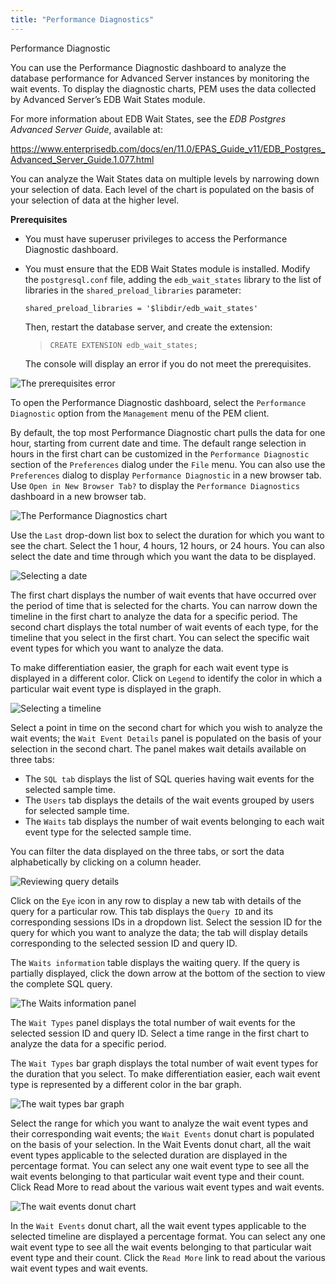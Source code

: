 ```yaml
---
title: "Performance Diagnostics"
---
```


<div class="index">

Performance Diagnostic

</div>

You can use the Performance Diagnostic dashboard to analyze the database performance for Advanced Server instances by monitoring the wait events. To display the diagnostic charts, PEM uses the data collected by Advanced Server’s EDB Wait States module.

For more information about EDB Wait States, see the *EDB Postgres Advanced Server Guide*, available at:

<https://www.enterprisedb.com/docs/en/11.0/EPAS_Guide_v11/EDB_Postgres_Advanced_Server_Guide.1.077.html>

You can analyze the Wait States data on multiple levels by narrowing down your selection of data. Each level of the chart is populated on the basis of your selection of data at the higher level.

**Prerequisites**

  - You must have superuser privileges to access the Performance Diagnostic dashboard.

  - You must ensure that the EDB Wait States module is installed. Modify the `postgresql.conf` file, adding the `edb_wait_states` library to the list of libraries in the `shared_preload_libraries` parameter:
    
    `shared_preload_libraries = '$libdir/edb_wait_states'`
    
    Then, restart the database server, and create the extension:
    
    > `CREATE EXTENSION edb_wait_states;`
    
    The console will display an error if you do not meet the prerequisites.

![*The prerequisites error*](images/performance_diagnostic_prereq_error.png)

To open the Performance Diagnostic dashboard, select the `Performance Diagnostic` option from the `Management` menu of the PEM client.

By default, the top most Performance Diagnostic chart pulls the data for one hour, starting from current date and time. The default range selection in hours in the first chart can be customized in the `Performance Diagnostic` section of the `Preferences` dialog under the `File` menu. You can also use the `Preferences` dialog to display `Performance Diagnostic` in a new browser tab. Use `Open in New Browser Tab?` to display the `Performance Diagnostics` dashboard in a new browser tab.

![*The Performance Diagnostics chart*](images/performance_diagnostic_chart.png)

Use the `Last` drop-down list box to select the duration for which you want to see the chart. Select the 1 hour, 4 hours, 12 hours, or 24 hours. You can also select the date and time through which you want the data to be displayed.

![*Selecting a date*](images/performance_diagnostic_select_a_date.png)

The first chart displays the number of wait events that have occurred over the period of time that is selected for the charts. You can narrow down the timeline in the first chart to analyze the data for a specific period. The second chart displays the total number of wait events of each type, for the timeline that you select in the first chart. You can select the specific wait event types for which you want to analyze the data.

To make differentiation easier, the graph for each wait event type is displayed in a different color. Click on `Legend` to identify the color in which a particular wait event type is displayed in the graph.

![*Selecting a timeline*](images/performance_diagnostic_select_timeline.png)

Select a point in time on the second chart for which you wish to analyze the wait events; the `Wait Event Details` panel is populated on the basis of your selection in the second chart. The panel makes wait details available on three tabs:

  - The `SQL tab` displays the list of SQL queries having wait events for the selected sample time.
  - The `Users` tab displays the details of the wait events grouped by users for selected sample time.
  - The `Waits` tab displays the number of wait events belonging to each wait event type for the selected sample time.

You can filter the data displayed on the three tabs, or sort the data alphabetically by clicking on a column header.

![*Reviewing query details*](images/performance_diagnostic_review_query_details.png)

Click on the `Eye` icon in any row to display a new tab with details of the query for a particular row. This tab displays the `Query ID` and its corresponding sessions IDs in a dropdown list. Select the session ID for the query for which you want to analyze the data; the tab will display details corresponding to the selected session ID and query ID.

The `Waits information` table displays the waiting query. If the query is partially displayed, click the down arrow at the bottom of the section to view the complete SQL query.

![*The Waits information panel*](images/performance_diagnostic_wait_information_panel.png)

The `Wait Types` panel displays the total number of wait events for the selected session ID and query ID. Select a time range in the first chart to analyze the data for a specific period.

The `Wait Types` bar graph displays the total number of wait event types for the duration that you select. To make differentiation easier, each wait event type is represented by a different color in the bar graph.

![*The wait types bar graph*](images/performance_diagnostic_wait_type_bargraph.png)

Select the range for which you want to analyze the wait event types and their corresponding wait events; the `Wait Events` donut chart is populated on the basis of your selection. In the Wait Events donut chart, all the wait event types applicable to the selected duration are displayed in the percentage format. You can select any one wait event type to see all the wait events belonging to that particular wait event type and their count. Click Read More to read about the various wait event types and wait events.

![*The wait events donut chart*](images/performance_diagnostic_wait_event_donut_chart.png)

In the `Wait Events` donut chart, all the wait event types applicable to the selected timeline are displayed a percentage format. You can select any one wait event type to see all the wait events belonging to that particular wait event type and their count. Click the `Read More` link to read about the various wait event types and wait events.
